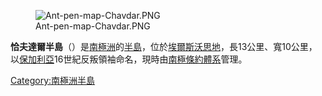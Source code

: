 [[Image:Ant-pen-map-Chavdar.PNG|thumb]]

'''恰夫達爾半島'''（{{lang-en|Chavdar Peninsula}}）是[[南極洲|南極洲]]的[[半島|半島]]，位於[[埃爾斯沃思地|埃爾斯沃思地]]，長13公里、寬10公里，以[[保加利亞|保加利亞]]16世紀反叛領袖命名，現時由[[南極條約體系|南極條約體系]]管理。

{{coord|64|05|25|S|60|52|45|W|display=title}}

{{DEFAULTSORT:Chavdar Peninsula}}
[[Category:南極洲半島|Category:南極洲半島]]


{{DancoCoast-geo-stub}}